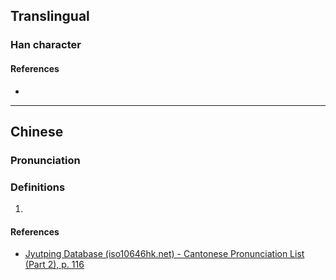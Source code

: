 {{character info/new}}
==Translingual==

===Han character===
{{Han char|rn=64|rad=手|as=09|sn=12|four=53027|canj=QHSB,QISB,XQHSB,XQISB|ids=⿰扌扁}}

====References====
* {{Han ref|kx=0442.070|dkj=12354|dj=0793.090|hdz=31925.050|uh=63D9|ud=25561|bh=D971|bd=55665}}

----

==Chinese==
{{zh-forms}}

===Pronunciation===
{{zh-pron
|m=biān,biàn
|m-s=
|dg=
|c=bin1
|c-t=
|g=
|h=pfs=pién
|j=
|mb=
|md=
|mn=
|mn-t=
|w=
|x=
|mc=y
|oc=y
|cat=n
}}

===Definitions===
{{zh-hanzi}}

# {{rfdef|lang=zh}}

====References====
* [http://www.iso10646hk.net/jp/document/download.jsp Jyutping Database (iso10646hk.net) - Cantonese Pronunciation List (Part 2), p. 116]